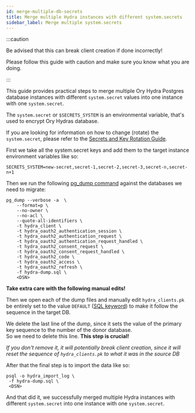 ```yaml
---
id: merge-multiple-db-secrets
title: Merge multiple Hydra instances with different system.secrets
sidebar_label: Merge multiple system.secrets
---
```


:::caution

Be advised that this can break client creation if done incorrectly!

Please follow this guide with caution and make sure you know what you are doing.

:::

This guide provides practical steps to merge multiple Ory Hydra Postgres database instances with different `system.secret` values
into one instance with one `system.secret`.

The `system.secret` or `$SECRETS_SYSTEM` is an environmental variable, that's used to encrypt Ory Hydras database.

If you are looking for information on how to change (rotate) the `system.secret`, please refer to the
[Secrets and Key Rotation Guide](./secrets-key-rotation).

First we take all the system.secret keys and add them to the target instance environment variables like so:

`SECRETS_SYSTEM=new-secret,secret-1,secret-2,secret-3,secret-n,secret-n+1`

Then we run the following [pg_dump command](https://www.postgresql.org/docs/9.3/app-pgdump.html) against the databases we need to
migrate:

```
pg_dump --verbose -a  \
	--format=p \
	--no-owner \
	--no-acl \
	--quote-all-identifiers \
	-t hydra_client \
	-t hydra_oauth2_authentication_session \
	-t hydra_oauth2_authentication_request \
	-t hydra_oauth2_authentication_request_handled \
	-t hydra_oauth2_consent_request \
	-t hydra_oauth2_consent_request_handled \
	-t hydra_oauth2_code \
	-t hydra_oauth2_access \
	-t hydra_oauth2_refresh \
	-f hydra-dump.sql \
	<DSN>
```

**Take extra care with the following manual edits!**

Then we open each of the dump files and manually edit `hydra_clients.pk` be entirely set to the value `DEFAULT`
([SQL keyword](https://www.w3schools.com/sql/sql_ref_default.asp)) to make it follow the sequence in the target DB.

We delete the last line of the dump, since it sets the value of the primary key sequence to the number of the donor database.  
So we need to delete this line. **This step is crucial!**

_If you don't remove it, it will potentially break client creation, since it will reset the sequence of `hydra_clients.pk` to what
it was in the source DB_

After that the final step is to import the data like so:

```
psql -o hydra_import_log \
 -f hydra-dump.sql \
 <DSN>
```

And that did it, we successfully merged multiple Hydra instances with different `system.secret` into one instance with one
`system.secret`.
